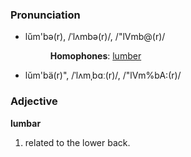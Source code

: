 ===Pronunciation===
*lŭm'bə(r), /ˈlʌmbə(r)/, /"lVmb@(r)/
*:'''Homophones''': [[lumber]]
*lŭm'bä(r)", /ˈlʌmˌbɑː(r)/, /"lVm%bA:(r)/

===Adjective===
'''lumbar'''

# related to the lower back.
